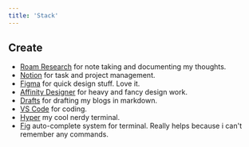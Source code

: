 ```yaml
---
title: 'Stack'
---
```



## Create

- [Roam Research](https://roamresearch.com) for note taking and documenting my thoughts.
- [Notion](https://notion.so) for task and project management.
- [Figma](https://figma.com) for quick design stuff. Love it.
- [Affinity Designer](https://affinity.serif.com/en-us/designer/) for heavy and fancy design work.
- [Drafts](https://getdrafts.com) for drafting my blogs in markdown.
- [VS Code](https://code.visualstudio.com) for coding.
- [Hyper](https://hyper.is) my cool nerdy terminal.
- [Fig](https://fig.io) auto-complete system for terminal. Really helps because i can't remember any commands.